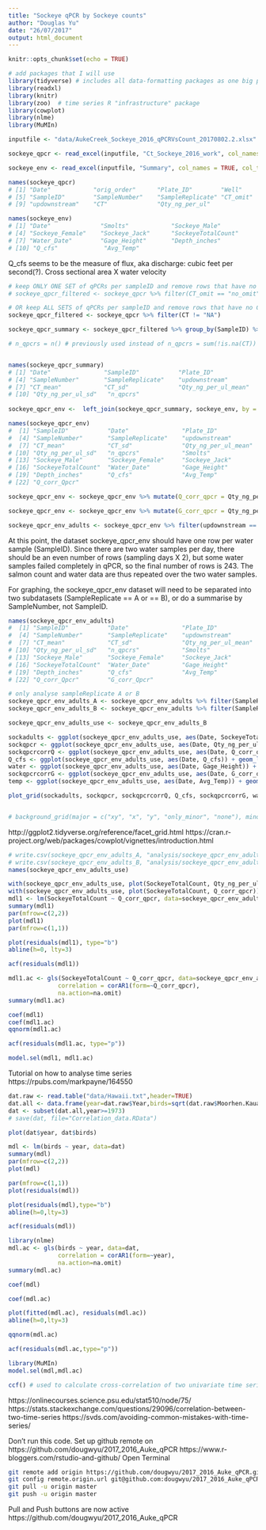 ```yaml
---
title: "Sockeye qPCR by Sockeye counts"
author: "Douglas Yu"
date: "26/07/2017"
output: html_document
---
```


```r
knitr::opts_chunk$set(echo = TRUE)
```

```r
# add packages that I will use
library(tidyverse) # includes all data-formatting packages as one big package (e.g. ggplot2, tibble, tidyr, readr, purrr, dplyr) # because of conflicts, use:  dplyr::filter, dplyr::lag
library(readxl)
library(knitr)
library(zoo)  # time series R "infrastructure" package
library(cowplot)
library(nlme)
library(MuMIn)
```

```r
inputfile <- "data/AukeCreek_Sockeye_2016_qPCRVsCount_20170802.2.xlsx"

sockeye_qpcr <- read_excel(inputfile, "Ct_Sockeye_2016_work", col_names = TRUE, col_types = c("date","numeric","text","text","text","numeric","text","text","text","numeric","numeric","skip","skip","skip","skip","skip","skip","skip","skip","skip","skip","skip","skip","skip","skip"), na = "NA")

sockeye_env <- read_excel(inputfile, "Summary", col_names = TRUE, col_types = c("skip","skip","skip","skip","skip","date","numeric","numeric","numeric","numeric","numeric","date","numeric","numeric","numeric","numeric","skip","skip","skip","skip"), na = "NA", n_max = 170)  # check number of rows to be input.  
```


```r
names(sockeye_qpcr)
# [1] "Date"            "orig_order"      "Plate_ID"        "Well"           
# [5] "SampleID"        "SampleNumber"    "SampleReplicate" "CT_omit"        
# [9] "updownstream"    "CT"              "Qty_ng_per_ul"  

names(sockeye_env)
# [1] "Date"              "Smolts"            "Sockeye_Male"     
# [4] "Sockeye_Female"    "Sockeye_Jack"      "SockeyeTotalCount"
# [7] "Water_Date"        "Gage_Height"       "Depth_inches"     
# [10] "Q_cfs"             "Avg_Temp"

```
Q_cfs seems to be the measure of flux, aka discharge:  cubic feet per second(?).  Cross sectional area X water velocity

```r
# keep ONLY ONE SET of qPCRs per sampleID and remove rows that have no CT value
# sockeye_qpcr_filtered <- sockeye_qpcr %>% filter(CT_omit == "no_omit") %>% filter(CT != "NA")

# OR keep ALL SETS of qPCRs per sampleID and remove rows that have no CT value
sockeye_qpcr_filtered <- sockeye_qpcr %>% filter(CT != "NA")

sockeye_qpcr_summary <- sockeye_qpcr_filtered %>% group_by(SampleID) %>% summarise(Date = first(Date), Plate_ID = first(Plate_ID), SampleNumber = first(SampleNumber), SampleReplicate = first(SampleReplicate), updownstream = first(updownstream), CT_mean = mean(CT, na.rm=TRUE), CT_sd = sd(CT, na.rm=TRUE), Qty_ng_per_ul_mean = mean(Qty_ng_per_ul, na.rm=TRUE), Qty_ng_per_ul_sd = sd(Qty_ng_per_ul, na.rm=TRUE), n_qpcrs = sum(!is.na(CT))) %>% arrange(Date)

# n_qpcrs = n() # previously used instead of n_qpcrs = sum(!is.na(CT))


names(sockeye_qpcr_summary)
# [1] "Date"               "SampleID"           "Plate_ID"          
# [4] "SampleNumber"       "SampleReplicate"    "updownstream"      
# [7] "CT_mean"            "CT_sd"              "Qty_ng_per_ul_mean"
# [10] "Qty_ng_per_ul_sd"   "n_qpcrs"   
 
sockeye_qpcr_env <-  left_join(sockeye_qpcr_summary, sockeye_env, by = "Date")

names(sockeye_qpcr_env)
#  [1] "SampleID"           "Date"               "Plate_ID"          
#  [4] "SampleNumber"       "SampleReplicate"    "updownstream"      
#  [7] "CT_mean"            "CT_sd"              "Qty_ng_per_ul_mean"
# [10] "Qty_ng_per_ul_sd"   "n_qpcrs"            "Smolts"            
# [13] "Sockeye_Male"       "Sockeye_Female"     "Sockeye_Jack"      
# [16] "SockeyeTotalCount"  "Water_Date"         "Gage_Height"       
# [19] "Depth_inches"       "Q_cfs"              "Avg_Temp"          
# [22] "Q_corr_Qpcr"     

sockeye_qpcr_env <- sockeye_qpcr_env %>% mutate(Q_corr_qpcr = Qty_ng_per_ul_mean*(Q_cfs/max(Q_cfs)))

sockeye_qpcr_env <- sockeye_qpcr_env %>% mutate(G_corr_qpcr = Qty_ng_per_ul_mean*(Gage_Height/max(Gage_Height)))

sockeye_qpcr_env_adults <- sockeye_qpcr_env %>% filter(updownstream == "upstream")

```

At this point, the dataset sockeye_qpcr_env should have one row per water sample (SampleID). Since there are two water samples per day, there should be an even number of rows (sampling days X 2), but some water samples failed completely in qPCR, so the final number of rows is 243.  The salmon count and water data are thus repeated over the two water samples.  

For graphing, the sockeye_qpcr_env dataset will need to be separated into two subdatasets (SampleReplicate == A or == B), or do a summarise by SampleNumber, not SampleID.  

```r
names(sockeye_qpcr_env_adults)
#  [1] "SampleID"           "Date"               "Plate_ID"          
#  [4] "SampleNumber"       "SampleReplicate"    "updownstream"      
#  [7] "CT_mean"            "CT_sd"              "Qty_ng_per_ul_mean"
# [10] "Qty_ng_per_ul_sd"   "n_qpcrs"            "Smolts"            
# [13] "Sockeye_Male"       "Sockeye_Female"     "Sockeye_Jack"      
# [16] "SockeyeTotalCount"  "Water_Date"         "Gage_Height"       
# [19] "Depth_inches"       "Q_cfs"              "Avg_Temp"          
# [22] "Q_corr_Qpcr"        "G_corr_Qpcr"    

# only analyse sampleReplicate A or B
sockeye_qpcr_env_adults_A <- sockeye_qpcr_env_adults %>% filter(SampleReplicate == "A")
sockeye_qpcr_env_adults_B <- sockeye_qpcr_env_adults %>% filter(SampleReplicate == "B")

sockeye_qpcr_env_adults_use <- sockeye_qpcr_env_adults_B

sockadults <- ggplot(sockeye_qpcr_env_adults_use, aes(Date, SockeyeTotalCount)) + geom_line() + xlab("") + ylab("Adult Counts") + background_grid(major = "x", minor="x", size.minor = 0.5, colour.minor = "grey90")
sockqpcr <- ggplot(sockeye_qpcr_env_adults_use, aes(Date, Qty_ng_per_ul_mean)) + geom_line() + xlab("") + ylab("qPCR conc") + background_grid(major = "x", minor="x", size.minor = 0.5, colour.minor = "grey90")
sockqpcrcorrQ <- ggplot(sockeye_qpcr_env_adults_use, aes(Date, Q_corr_qpcr)) + geom_line() + xlab("") + ylab("Qcfs_corr_qPCR") + background_grid(major = "x", minor="x", size.minor = 0.5, colour.minor = "grey90")
Q_cfs <- ggplot(sockeye_qpcr_env_adults_use, aes(Date, Q_cfs)) + geom_line() + xlab("") + ylab("Q_cfs") + background_grid(major = "x", minor="x", size.minor = 0.5, colour.minor = "grey90")
water <- ggplot(sockeye_qpcr_env_adults_use, aes(Date, Gage_Height)) + geom_line() + xlab("") + ylab("Gage Height") + background_grid(major = "x", minor="x", size.minor = 0.5, colour.minor = "grey90")
sockqpcrcorrG <- ggplot(sockeye_qpcr_env_adults_use, aes(Date, G_corr_qpcr)) + geom_line() + xlab("") + ylab("Gage_corr_qPCR") + background_grid(major = "x", minor="x", size.minor = 0.5, colour.minor = "grey90")
temp <- ggplot(sockeye_qpcr_env_adults_use, aes(Date, Avg_Temp)) + geom_line() + xlab("") + ylab("Avg Temp") + background_grid(major = "x", minor="x", size.minor = 0.5, colour.minor = "grey90")

plot_grid(sockadults, sockqpcr, sockqpcrcorrQ, Q_cfs, sockqpcrcorrG, water, temp, nrow = 7, align = "v")


# background_grid(major = c("xy", "x", "y", "only_minor", "none"), minor = c("xy", "x", "y", "none"), size.major = 0.2, size.minor = 0.5, colour.major = "grey90", colour.minor = "grey98")
```

http://ggplot2.tidyverse.org/reference/facet_grid.html
https://cran.r-project.org/web/packages/cowplot/vignettes/introduction.html

```r
# write.csv(sockeye_qpcr_env_adults_A, "analysis/sockeye_qpcr_env_adults_A.csv")
# write.csv(sockeye_qpcr_env_adults_B, "analysis/sockeye_qpcr_env_adults_B.csv")
names(sockeye_qpcr_env_adults_use)
```

```r
with(sockeye_qpcr_env_adults_use, plot(SockeyeTotalCount, Qty_ng_per_ul_mean))
with(sockeye_qpcr_env_adults_use, plot(SockeyeTotalCount, Q_corr_qpcr))
mdl1 <- lm(SockeyeTotalCount ~ Q_corr_qpcr, data=sockeye_qpcr_env_adults_use)
summary(mdl1)
par(mfrow=c(2,2))
plot(mdl1)
par(mfrow=c(1,1))
```

```r
plot(residuals(mdl1), type="b")
abline(h=0, lty=3)
```

```r
acf(residuals(mdl1))
```

```r
mdl1.ac <- gls(SockeyeTotalCount ~ Q_corr_qpcr, data=sockeye_qpcr_env_adults_use, 
              correlation = corAR1(form=~Q_corr_qpcr),
              na.action=na.omit)
summary(mdl1.ac)
```

```r
coef(mdl1)
coef(mdl1.ac)
qqnorm(mdl1.ac)
```

```r
acf(residuals(mdl1.ac, type="p"))
```

```r
model.sel(mdl1, mdl1.ac)
```









Tutorial on how to analyse time series
https://rpubs.com/markpayne/164550

```r
dat.raw <- read.table("data/Hawaii.txt",header=TRUE)
dat.all <- data.frame(year=dat.raw$Year,birds=sqrt(dat.raw$Moorhen.Kauai),rain=dat.raw$Rainfall)
dat <- subset(dat.all,year>=1973)
# save(dat, file="Correlation_data.RData")
```

```r
plot(dat$year, dat$birds)
```

```r
mdl <- lm(birds ~ year, data=dat)
summary(mdl)
par(mfrow=c(2,2))
plot(mdl)
```

```r
par(mfrow=c(1,1))
plot(residuals(mdl))
```

```r
plot(residuals(mdl),type="b")
abline(h=0,lty=3)
```

```r
acf(residuals(mdl))
```

```r
library(nlme)
mdl.ac <- gls(birds ~ year, data=dat, 
              correlation = corAR1(form=~year),
              na.action=na.omit)
summary(mdl.ac)
```

```r
coef(mdl)
```

```r
coef(mdl.ac)
```

```r
plot(fitted(mdl.ac), residuals(mdl.ac))
abline(h=0,lty=3)
```

```r
qqnorm(mdl.ac)
```

```r
acf(residuals(mdl.ac,type="p"))
```

```r
library(MuMIn)
model.sel(mdl,mdl.ac)
```


```r
ccf() # used to calculate cross-correlation of two univariate time series
```

https://onlinecourses.science.psu.edu/stat510/node/75/
https://stats.stackexchange.com/questions/29096/correlation-between-two-time-series
https://svds.com/avoiding-common-mistakes-with-time-series/



Don't run this code. 
Set up github remote on https://github.com/dougwyu/2017_2016_Auke_qPCR
https://www.r-bloggers.com/rstudio-and-github/
Open Terminal
```bash
git remote add origin https://github.com/dougwyu/2017_2016_Auke_qPCR.git
git config remote.origin.url git@github.com:dougwyu/2017_2016_Auke_qPCR.git
git pull -u origin master
git push -u origin master
```
Pull and Push buttons are now active
https://github.com/dougwyu/2017_2016_Auke_qPCR

